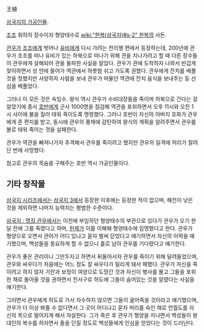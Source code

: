 王植

[[삼국지의 가공인물]].

[[조조]] 휘하의 장수이자 형양태수로 [[wiki:"한복(삼국지)#s-2" 한복]]의 사돈.

[[관우]]가 [[조조]]에게 벗어나 [[유비]]에게 다시 가려는 천리행 편에서 등장하는데, 200년에 관우가 조조를 떠나 유비가 있는 하북으로 떠나기 위해 관을 지나가려고 할 때 다른 장수들이 관우에게 살해되어 관을 돌파한 사실을 알았다. 관우가 관에 도착하자 나와서 반갑게 맞이하면서 성 안에 들어가 역관에서 하룻밤 쉬고 가도록 권했다. 관우에게 잔치를 베풀 것을 청했지만 사양하자 사람을 보내 관우가 머물던 역관에 잔치 음식을 보내주는 등 선심을 베풀었다.

그러나 이 모든 것은 속임수. 왕식 역시 관우가 수비대장들을 죽이며 하북으로 간다는 걸 알았기에 종사 [[호반]]에게 군사 1000명을 점검해 역관을 포위하면서 오후 11시와 오전 1시 사이에 불을 질러 태워 죽이도록 명령했다. 그러나 호반이 자신의 아버지 호화가 관우에게 준 편지를 받고, 동시에 관우의 풍채에 감탄하여 왕식의 계획을 알려주면서 관우를 불로 태워 죽이는 것을 실패한다.

관우가 역관을 빠져나가자 추격해서 관우를 죽이려고 했지만 관우의 일격에 허리가 잘려 단 번에 사망했다.

참고로 관우의 목숨을 구해주는 호반 역시 가공인물이다.
== 기타 창작물 ==
[[삼국지 시리즈]]에서는 [[삼국지 3]]에서 등장한 이후에는 등장한 적이 없으며, 해전이 낮은 것을 제외하면 나머지 능력치는 평범한 수준이다.

[[삼국지 : 명장 관우]]에서는 이전에 부임하던 형양태수의 부관으로 있다가 관우가 오기 한 달 전에 그를 죽였다고 하며, [[헌제]]가 이를 이해해 형양태수에 임명했다고 한다. 관우가 형양으로 오면서 관아가 어디 있냐고 묻자 벌써 닫았다고 얘기하면서 자신의 이력을 얘기했으며, 백성들을 동요하게 할 수 없으니 홀로 남아 관우를 기다렸다고 얘기한다.

관우가 좋은 관리이니 그만두자고 하면서 뒤돌아서자 관우를 죽이기 위해 달려들었으며, 관우와 싸우다가 처음에는 어느 정도 잘 싸우다가 밀리게 돼서 패했다. 관우가 자신을 죽이려고 하지 않자 기란과 보정이 여양으로 도망간 것과 자신이 병사를 몰고 그들을 포위한 채로 돌아올 것을 권하면서 전서구로 허도에 그들이 숨어있는 것을 알렸다는 사실을 얘기한다.

그러면서 관우에게 허도로 가서 자수하지 않으면 그들이 굶어죽을 것이라고 얘기했으며, 관우가 더 이상 봐줄 수 없다면서 그 곳이 어디냐고 묻자 머리를 숙인 채로 언월도를 자신의 목으로 떨어지게 해서 자살한다. 그가 죽은 후 관우가 형양을 지나면서 백성들이 왕대인의 복수를 하자면서 돌을 던질 정도로 백성들에게 인심을 얻었다는 것이 드러난다.
